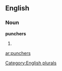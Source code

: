 
==English==

===Noun===
'''punchers'''

# {{plural of|[[puncher]]}}

[[Category:English plurals]]

[[ar:punchers]]